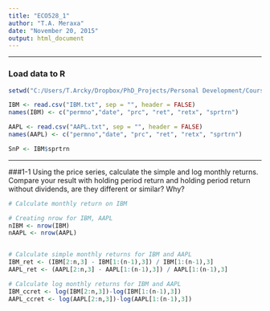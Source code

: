 ```yaml
---
title: "ECO528_1"
author: "T.A. Meraxa"
date: "November 20, 2015"
output: html_document
---
```

***
### Load data to R
```r
setwd("C:/Users/T.Arcky/Dropbox/PhD_Projects/Personal Development/Coursera Finance/ECO528 Empirical Methods in Financial Economics/ECO528_Empirical_Methods_in_Finance/Project-1")

IBM <- read.csv("IBM.txt", sep = "", header = FALSE)
names(IBM) <- c("permno","date", "prc", "ret", "retx", "sprtrn")

AAPL <- read.csv("AAPL.txt", sep = "", header = FALSE)
names(AAPL) <- c("permno","date", "prc", "ret", "retx", "sprtrn")

SnP <- IBM$sprtrn

```

***
###1-1 Using the price series, calculate the simple and log monthly returns. Compare your result with holding period return and holding period return without dividends, are they different or similar? Why?


```r
# Calculate monthly return on IBM

# Creating nrow for IBM, AAPL
nIBM <- nrow(IBM)
nAAPL <- nrow(AAPL)


# Calculate simple monthly returns for IBM and AAPL
IBM_ret <- (IBM[2:n,3] - IBM[1:(n-1),3]) / IBM[1:(n-1),3]
AAPL_ret <- (AAPL[2:n,3] - AAPL[1:(n-1),3]) / AAPL[1:(n-1),3]

# Calculate log monthly returns for IBM and AAPL
IBM_ccret <- log(IBM[2:n,3])-log(IBM[1:(n-1),3])
AAPL_ccret <- log(AAPL[2:n,3])-log(AAPL[1:(n-1),3])

```
